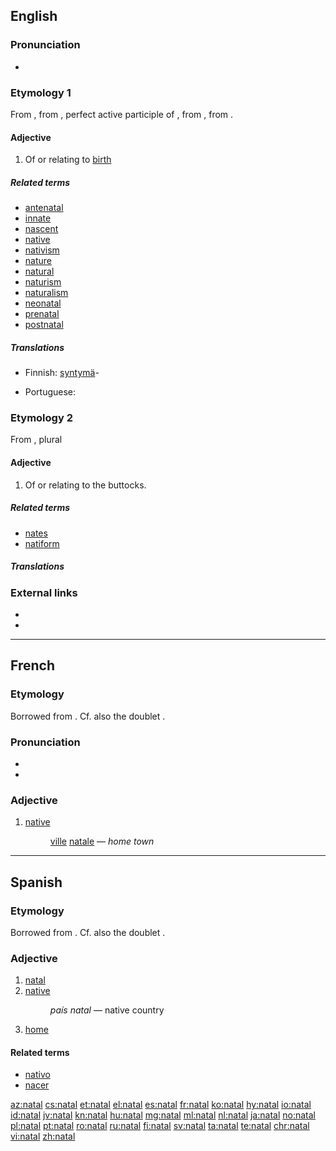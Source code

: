 {{also|Natal|nätäl}}
==English==

===Pronunciation===
* {{rhymes|eɪtəl}}

===Etymology 1===
From {{etyl|la|en}} {{term|lang=la|nātālis||natal}}, from {{term|nātus|lang=la}}, perfect active participle of {{term|nāscor||lang=la|I am born}}, from {{term|gnāscor|lang=la}}, from {{etyl|ine-pro|en}} {{term/t|ine-pro|*genh₁-}}.

====Adjective====
{{en-adj}}

# Of or relating to [[birth]]

=====Related terms=====
* [[antenatal]]
* [[innate]]
* [[nascent]]
* [[native]]
* [[nativism]]
* [[nature]]
* [[natural]]
* [[naturism]]
* [[naturalism]]
* [[neonatal]]
* [[prenatal]]
* [[postnatal]]

=====Translations=====
{{trans-top|Of or relating to birth}}
* Finnish: [[syntymä]]-
{{trans-mid}}
* Portuguese: {{t+|pt|natal}}
{{trans-bottom}}

===Etymology 2===
From {{etyl|la|en}} {{term|natis||lang=la|rump}}, plural {{term|nates||lang=la}}

====Adjective====
{{en-adj}}

# Of or relating to the buttocks.

=====Related terms=====
* [[nates]]
* [[natiform]]

=====Translations=====
{{trans-top|Of or relating to the buttocks}}
{{trans-mid}}
{{trans-bottom}}

===External links===
* {{R:Webster 1913}}
* {{R:Century 1911}}

----

==French==

===Etymology===
Borrowed from {{etyl|la|fr}} {{term/t|la|nātālis||natal}}.  Cf. also the doublet {{term|Noël|lang=fr}}.

===Pronunciation===
* {{audio|Fr-natal.ogg|audio|lang=fr}}
* {{IPA | /na.tal/}}

===Adjective===
{{fr-adj|mpl=nataux|fpl=natales}}

# [[native#English | native]]
#: [[ville#French | ville]] [[natale]]&nbsp;— ''home town''

----

==Spanish==

===Etymology===
Borrowed from {{etyl|la|es}} {{term/t|la|nātālis||natal}}.  Cf. also the doublet {{term|nadal|lang=es}}.

===Adjective===
{{es-adj|pl=natales}}

# [[#English|natal]]
# [[native]]
#: ''país natal'' &mdash; native country
# [[home]]

====Related terms====
* [[nativo]]
* [[nacer]]

[[az:natal]]
[[cs:natal]]
[[et:natal]]
[[el:natal]]
[[es:natal]]
[[fr:natal]]
[[ko:natal]]
[[hy:natal]]
[[io:natal]]
[[id:natal]]
[[jv:natal]]
[[kn:natal]]
[[hu:natal]]
[[mg:natal]]
[[ml:natal]]
[[nl:natal]]
[[ja:natal]]
[[no:natal]]
[[pl:natal]]
[[pt:natal]]
[[ro:natal]]
[[ru:natal]]
[[fi:natal]]
[[sv:natal]]
[[ta:natal]]
[[te:natal]]
[[chr:natal]]
[[vi:natal]]
[[zh:natal]]